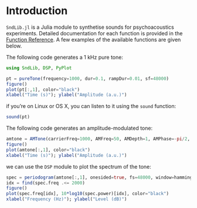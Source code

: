 
# Introduction

``SndLib.jl`` is a Julia module to synthetise sounds for psychoacoustics experiments. Detailed documentation for each function is provided in the [Function Reference](http://samcarcagno.altervista.org/SndLib/site/API/). A few examples of the available functions are given below.

The following code generates a 1 kHz pure tone:

```{julia; fig_cap="A pure tone."}
using SndLib, DSP, PyPlot

pt = pureTone(frequency=1000, dur=0.1, rampDur=0.01, sf=48000)
figure()
plot(pt[:,1], color="black")
xlabel("Time (s)"); ylabel("Amplitude (a.u.)")
```

if you're on Linux or OS X, you can listen to it using the `sound` function:

```{julia; eval=false}
sound(pt)
```

The following code generates an amplitude-modulated tone:

```{julia; fig_cap="An amplitude modulated tone."}
amtone = AMTone(carrierFreq=1000, AMFreq=50, AMDepth=1, AMPhase=-pi/2, dur=0.1, rampDur=0.01, sf=48000)
figure()
plot(amtone[:,1], color="black")
xlabel("Time (s)"); ylabel("Amplitude (a.u.)")
```

we can use the `DSP` module to plot the spectrum of the tone:

```{julia; fig_cap="Spectrum of the amplitude-modulated tone."}
spec = periodogram(amtone[:,1], onesided=true, fs=48000, window=hamming)
idx = find(spec.freq .<= 2000)
figure()
plot(spec.freq[idx], 10*log10(spec.power)[idx], color="black")
xlabel("Frequency (Hz)"); ylabel("Level (dB)")
```




